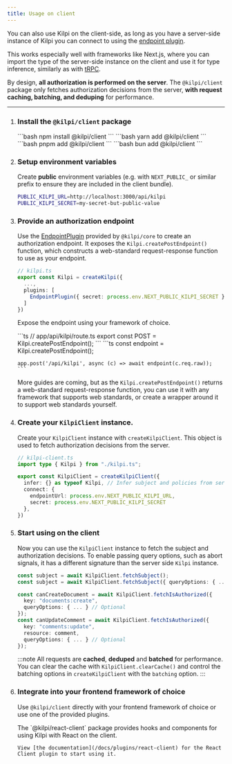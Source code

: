 ```yaml
---
title: Usage on client
---
```



You can also use Kilpi on the client-side, as long as you have a server-side instance of Kilpi you can connect to using the [endpoint plugin](https://kilpi.dev/docs/docs/plugins/endpoint).

This works especially well with frameworks like Next.js, where you can import the type of the server-side instance on the client and use it for type inference, similarly as with [tRPC](https://trpc.io/).

By design, **all authorization is performed on the server**. The `@kilpi/client` package only fetches authorization decisions from the server, **with request caching, batching, and deduping** for performance.

---

<Steps>

1.  ### Install the `@kilpi/client` package

    <Tabs syncKey="package-manager">
      <TabItem label="npm">
        ```bash
        npm install @kilpi/client
        ```
      </TabItem>

      <TabItem label="yarn">
        ```bash
        yarn add @kilpi/client
        ```
      </TabItem>

      <TabItem label="pnpm">
        ```bash
        pnpm add @kilpi/client
        ```
      </TabItem>

      
      <TabItem label="bun">
        ```bash
        bun add @kilpi/client
        ```
      </TabItem>
    </Tabs>


2.  ### Setup environment variables

    Create **public** environment variables (e.g. with `NEXT_PUBLIC_` or similar prefix to ensure they are included in the client bundle).

    ```bash
    PUBLIC_KILPI_URL=http://localhost:3000/api/kilpi
    PUBLIC_KILPI_SECRET=my-secret-but-public-value
    ```

3.  ### Provide an authorization endpoint

    Use the [EndpointPlugin](/docs/plugins/endpoint) provided by `@kilpi/core` to create an authorization endpoint. It exposes the `Kilpi.createPostEndpoint()` function, which constructs a web-standard request-response function to use as your endpoint.

    ```ts
    // kilpi.ts
    export const Kilpi = createKilpi({
      ...,
      plugins: [
        EndpointPlugin({ secret: process.env.NEXT_PUBLIC_KILPI_SECRET })
      ]
    })
    ```

    Expose the endpoint using your framework of choice.

    <Tabs syncKey="backend">
      <TabItem label="Next.js (App router)">
        ```ts
        // app/api/kilpi/route.ts
        export const POST = Kilpi.createPostEndpoint();
        ```
      </TabItem>
      <TabItem label="Hono">
        ```ts
        const endpoint = Kilpi.createPostEndpoint();

        app.post('/api/kilpi', async (c) => await endpoint(c.req.raw));
        ```
      </TabItem>
    </Tabs>

    More guides are coming, but as the `Kilpi.createPostEndpoint()` returns a web-standard request-response function, you can use it with any framework that supports web standards, or create a wrapper around it to support web standards yourself.

4.  ### Create your `KilpiClient` instance.

    Create your `KilpiClient` instance with `createKilpiClient`. This object is used to fetch authorization decisions from the server.

    ```ts
    // kilpi-client.ts
    import type { Kilpi } from "./kilpi.ts";

    export const KilpiClient = createKilpiClient({
      infer: {} as typeof Kilpi, // Infer subject and policies from server instance
      connect: {
        endpointUrl: process.env.NEXT_PUBLIC_KILPI_URL,
        secret: process.env.NEXT_PUBLIC_KILPI_SECRET
      },
    })
    ```

5.  ### Start using on the client

    Now you can use the `KilpiClient` instance to fetch the subject and authorization decisions. To enable passing query options, such as abort signals, it has a different signature than the server side `Kilpi` instance.
    
    ```ts
    const subject = await KilpiClient.fetchSubject();
    const subject = await KilpiClient.fetchSubject({ queryOptions: { ... }}); 

    const canCreateDocument = await KilpiClient.fetchIsAuthorized({
      key: "documents:create",
      queryOptions: { ... } // Optional
    });
    const canUpdateComment = await KilpiClient.fetchIsAuthorized({
      key: "comments:update",
      resource: comment,
      queryOptions: { ... } // Optional
    });
    ```

    :::note
    All requests are **cached**, **deduped** and **batched** for performance. You can clear the cache with `KilpiClient.clearCache()` and control the batching options in `createKilpiClient` with the `batching` option.
    :::
  
6.  ### Integrate into your frontend framework of choice

    Use `@kilpi/client` directly with your frontend framework of choice or use one of the provided plugins.

    <Tabs syncKey="frontend">
      <TabItem label="React">
        The `@kilpi/react-client` package provides hooks and components for using Kilpi with React on the client.

        View [the documentation](/docs/plugins/react-client) for the React Client plugin to start using it.
      </TabItem>
    </Tabs>

</Steps>

